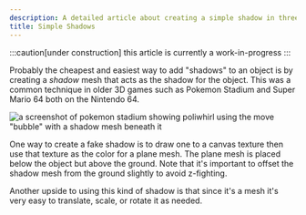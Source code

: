 ```yaml
---
description: A detailed article about creating a simple shadow in three.js.
title: Simple Shadows
---
```




:::caution[under construction]
this article is currently a work-in-progress
:::

Probably the cheapest and easiest way to add "shadows" to an object is by creating a _shadow_ mesh that acts as the shadow for the object. This was a common technique in older 3D games such as Pokemon Stadium and Super Mario 64 both on the Nintendo 64.

![a screenshot of pokemon stadium showing poliwhirl using the move "bubble" with a shadow mesh beneath it](@assets/poliwhirl.png)

One way to create a fake shadow is to draw one to a canvas texture then use that texture as the color for a plane mesh. The plane mesh is placed below the object but above the ground. Note that it's important to offset the shadow mesh from the ground slightly to avoid z-fighting.

<Shadow
	client:load
	backgroundColor={backgroundColor}
/>

Another upside to using this kind of shadow is that since it's a mesh it's very easy to translate, scale, or rotate it as needed.

<App client:only />
<Tabs directory="techniques/simple-shadows" />
